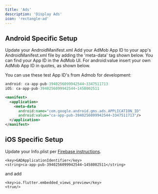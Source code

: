 ```yaml
---
title: 'Ads'
description: 'Display Ads'
icon: 'rectangle-ad'
---
```


## Android Specific Setup

Update your AndroidManifest.xml 
Add your AdMob App ID to your app's AndroidManifest.xml file by adding the 'meta-data' tag shown below. You can find your App ID in the AdMob UI. For android:value insert your own AdMob App ID in quotes, as shown below.

You can use these test App ID's from Admob for development:

```dart
android: ca-app-pub-3940256099942544~3347511713
iOS: ca-app-pub-3940256099942544~1458002511
```


```xml AndroidManifest.xml
<manifest>
  <application>
    <meta-data
      android:name="com.google.android.gms.ads.APPLICATION_ID"
      android:value="ca-app-pub-3940256099942544~3347511713"/>
  </application>
</manifest>
```

## iOS Specific Setup

Update your Info.plist per [Firebase instructions](https://developers.google.com/admob/ios/quick-start#update_your_infoplist).

```plist Info.plist
<key>GADApplicationIdentifier</key>
<string>ca-app-pub-3940256099942544~1458002511</string>
```
and add

```plist Info.plist
<key>io.flutter.embedded_views_preview</key>
<true/>
```





